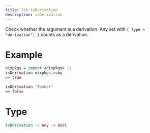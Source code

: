 ```yaml
---
title: lib.isDerivation
description: isDerivation
---
```



Check whether the argument is a derivation. Any set with
`{ type = "derivation"; }` counts as a derivation.

# Example

```nix
nixpkgs = import <nixpkgs> {}
isDerivation nixpkgs.ruby
=> true
```

```nix
isDerivation "foobar"
=> false
```

# Type

```haskell
isDerivation :: Any -> Bool
```
